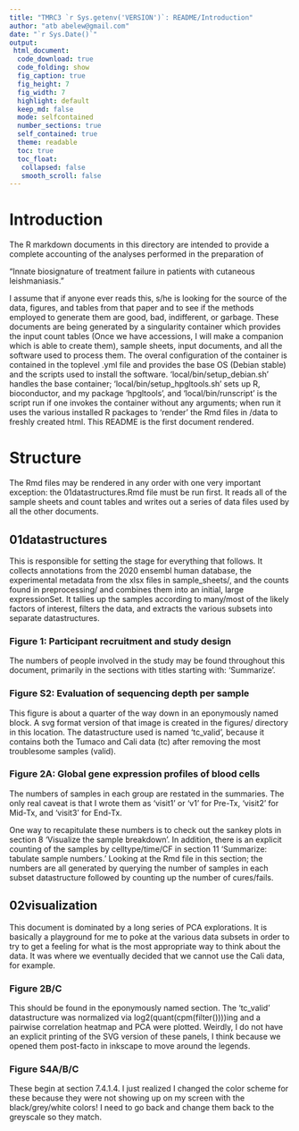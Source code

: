 ```yaml
---
title: "TMRC3 `r Sys.getenv('VERSION')`: README/Introduction"
author: "atb abelew@gmail.com"
date: "`r Sys.Date()`"
output:
 html_document:
  code_download: true
  code_folding: show
  fig_caption: true
  fig_height: 7
  fig_width: 7
  highlight: default
  keep_md: false
  mode: selfcontained
  number_sections: true
  self_contained: true
  theme: readable
  toc: true
  toc_float:
   collapsed: false
   smooth_scroll: false
---
```


# Introduction

The R markdown documents in this directory are intended to provide a
complete accounting of the analyses performed in the preparation of

"Innate biosignature of treatment failure in patients with cutaneous
leishmaniasis."

I assume that if anyone ever reads this, s/he is looking for the
source of the data, figures, and tables from that paper and to see if
the methods employed to generate them are good, bad, indifferent, or
garbage.  These documents are being generated by a singularity
container which provides the input count tables (Once we have
accessions, I will make a companion which is able to create them),
sample sheets, input documents, and all the software used to process
them.  The overal configuration of the container is contained in the
toplevel .yml file and provides the base OS (Debian stable) and the
scripts used to install the software.  'local/bin/setup_debian.sh'
handles the base container; 'local/bin/setup_hpgltools.sh' sets up R,
bioconductor, and my package 'hpgltools', and 'local/bin/runscript' is
the script run if one invokes the container without any arguments;
when run it uses the various installed R packages to 'render' the Rmd
files in /data to freshly created html.  This README is the first
document rendered.

# Structure

The Rmd files may be rendered in any order with one very important
exception: the 01datastructures.Rmd file must be run first.  It reads
all of the sample sheets and count tables and writes out a series of
data files used by all the other documents.

## 01datastructures

This is responsible for setting the stage for everything that follows.
It collects annotations from the 2020 ensembl human database, the
experimental metadata from the xlsx files in sample_sheets/, and the
counts found in preprocessing/ and combines them into an initial,
large expressionSet.  It tallies up the samples according to many/most
of the likely factors of interest, filters the data, and extracts the
various subsets into separate datastructures.

### Figure 1: Participant recruitment and study design

The numbers of people involved in the study may be found throughout
this document, primarily in the sections with titles starting with:
'Summarize'.

### Figure S2: Evaluation of sequencing depth per sample

This figure is about a quarter of the way down in an eponymously named
block.  A svg format version of that image is created in the figures/
directory in this location.  The datastructure used is named
'tc_valid', because it contains both the Tumaco and Cali data (tc)
after removing the most troublesome samples (valid).

### Figure 2A: Global gene expression profiles of blood cells

The numbers of samples in each group are restated in the summaries.
The only real caveat is that I wrote them as 'visit1' or 'v1' for
Pre-Tx, 'visit2' for Mid-Tx, and 'visit3' for End-Tx.

One way to recapitulate these numbers is to check out the sankey plots
in section 8 'Visualize the sample breakdown'.  In addition, there is
an explicit counting of the samples by celltype/time/CF in section 11
'Summarize: tabulate sample numbers.'  Looking at the Rmd file in this
section; the numbers are all generated by querying the number of
samples in each subset datastructure followed by counting up the
number of cures/fails.

## 02visualization

This document is dominated by a long series of PCA explorations.  It
is basically a playground for me to poke at the various data subsets
in order to try to get a feeling for what is the most appropriate way
to think about the data.  It was where we eventually decided that we
cannot use the Cali data, for example.

### Figure 2B/C

This should be found in the eponymously named section.  The 'tc_valid'
datastructure was normalized via log2(quant(cpm(filter())))ing and
a pairwise correlation heatmap and PCA were plotted.  Weirdly, I do
not have an explicit printing of the SVG version of these panels, I
think because we opened them post-facto in inkscape to move around the
legends.

### Figure S4A/B/C

These begin at section 7.4.1.4.  I just realized I changed the color
scheme for these because they were not showing up on my screen with
the black/grey/white colors!  I need to go back and change them
back to the greyscale so they match.
